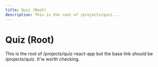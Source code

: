 ```yaml
---
title: Quiz (Root)
description: This is the root of /projects/quiz...
---
```


# Quiz (Root)

This is the root of /projects/quiz-react-app but the base link should be /projects/quiz. It'w worth checking.
